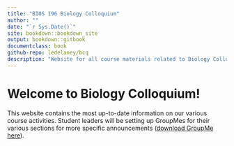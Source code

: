 ```yaml
--- 
title: "BIOS 196 Biology Colloquium"
author: ""
date: "`r Sys.Date()`"
site: bookdown::bookdown_site
output: bookdown::gitbook
documentclass: book
github-repo: ledelaney/bcq
description: "Website for all course materials related to Biology Colloquium, Fall 2021."
---
```


# Welcome to Biology Colloquium!

This website contains the most up-to-date information on our various course activities. Student leaders will be setting up GroupMes for their various sections for more specific announcements ([download GroupMe here](www.link.com)).